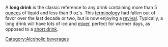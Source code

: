 A '''long drink''' is the classic reference to any drink containing more than 5 [[ounce]]s of liquid and less than 9 oz's. This [[terminology]] had fallen out of favor over the last decade or two, but is now enjoying a [[revival]]. Typically, a long drink will have lots of ice and [[mixer]], perfect for warmer days, as opposed to a [[short drink]].

[[Category:Alcoholic beverages]]